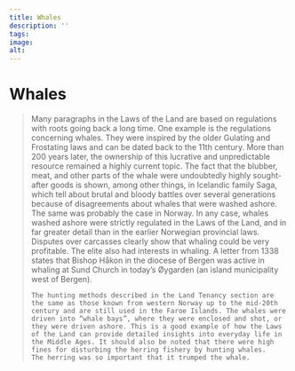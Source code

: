 ```yaml
---
title: Whales
description: ''
tags:
image: 
alt: 
---
```



# Whales

<Blockquote
    quote='“Now, one can hunt a whale where one wants apart from a fin whale during herring season.”'
    footer='Land Tenancy section, chapter 64' />

<Spacer height={40}/>
<Container stil="initial side">
    Many paragraphs in the Laws of the Land are based on regulations with roots going back a long time. 
    One example is the regulations concerning whales. They were inspired by the older Gulating and Frostating laws and can be dated back to the 11th century. 
    More than 200 years later, the ownership of this lucrative and unpredictable resource remained a highly current topic. 
    The fact that the blubber, meat, and other parts of the whale were undoubtedly highly sought-after goods is shown, among other things, in Icelandic family Saga, which tell about brutal and bloody battles over several generations because of disagreements about whales that were washed ashore. 
    The same was probably the case in Norway. 
    In any case, whales washed ashore were strictly regulated in the Laws of the Land, and in far greater detail than in the earlier Norwegian provincial laws. 
    Disputes over carcasses clearly show that whaling could be very profitable. 
    The elite also had interests in whaling. A letter from 1338 states that Bishop Håkon in the diocese of Bergen was active in whaling at Sund Church in today’s Øygarden (an island municipality west of Bergen). 
    
    The hunting methods described in the Land Tenancy section are the same as those known from western Norway up to the mid-20th century and are still used in the Faroe Islands. The whales were driven into “whale bays”, where they were enclosed and shot, or they were driven ashore. This is a good example of how the Laws of the Land can provide detailed insights into everyday life in the Middle Ages. It should also be noted that there were high fines for disturbing the herring fishery by hunting whales. 
    The herring was so important that it trumped the whale.
</Container>

<Figure
    image="/images/landsleiebolken/B9481.jpg"
    title="Iron arrowhead"
    alt="Iron arrowhead"
    href="https://digitaltmuseum.no/0210114537733/b-9481-pilspiss-i-jern-etter-konservering"
>
</Figure>